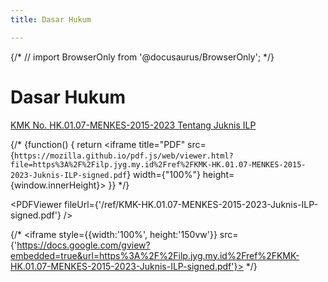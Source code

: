 ```yaml
---
title: Dasar Hukum

---
```


{/* // import BrowserOnly from '@docusaurus/BrowserOnly'; */}

# Dasar Hukum

[KMK No. HK.01.07-MENKES-2015-2023 Tentang Juknis ILP](/ref/KMK-HK.01.07-MENKES-2015-2023-Juknis-ILP-signed.pdf)

{/* <BrowserOnly>
  {function() {
    return <iframe title="PDF" src={`https://mozilla.github.io/pdf.js/web/viewer.html?file=https%3A%2F%2Filp.jyg.my.id%2Fref%2FKMK-HK.01.07-MENKES-2015-2023-Juknis-ILP-signed.pdf`} width={"100%"} height={window.innerHeight}></iframe>
  }}
</BrowserOnly> */}

<PDFViewer fileUrl={'/ref/KMK-HK.01.07-MENKES-2015-2023-Juknis-ILP-signed.pdf'} />

{/* <iframe style={{width:'100%', height:'150vw'}} src={'https://docs.google.com/gview?embedded=true&url=https%3A%2F%2Filp.jyg.my.id%2Fref%2FKMK-HK.01.07-MENKES-2015-2023-Juknis-ILP-signed.pdf'}></iframe> */}

